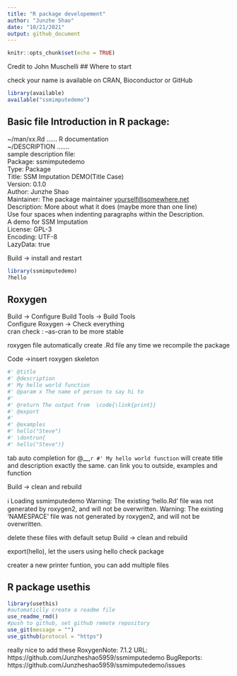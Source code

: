 ```yaml
---
title: "R package developement"
author: "Junzhe Shao"
date: "10/21/2021"
output: github_document
---
```


```r
knitr::opts_chunk$set(echo = TRUE)
```

Credit to John Muschelli
## Where to start

check your name is available on CRAN, Bioconductor or GitHub
```r
library(available)
available("ssmimputedemo")
```
## Basic file Introduction in R package:

~/man/xx.Rd ...... R documentation  
~/DESCRIPTION .......  
sample description file:  
Package: ssmimputedemo  
Type: Package  
Title: SSM Imputation DEMO(Title Case)  
Version: 0.1.0  
Author: Junzhe Shao  
Maintainer: The package maintainer <yourself@somewhere.net>  
Description: More about what it does (maybe more than one line)  
    Use four spaces when indenting paragraphs within the Description.  
    A demo for SSM Imputation  
License: GPL-3  
Encoding: UTF-8  
LazyData: true  
  
Build -> install and restart  
```r
library(ssmimputedemo)
?hello
```
## Roxygen
  
Build -> Configure Build Tools -> Build Tools  
Configure Roxygen -> Check everything  
cran check : --as-cran to be more stable  
  
roxygen file automatically create .Rd file any time we recompile the package  
  
Code ->insert roxygen skeleton  
```r
#' @title 
#' @description 
#' My hello world function
#' @param x The name of person to say hi to
#'
#' @return The output from  \code{\link{print}}    
#' @export
#'
#' @examples
#' hello("Steve")
#' \dontrun{
#' hello("Steve")}
```
  
tab auto completion for @__,`r #' My hello world function` will create title and description exactly the same.
\code{\link{print}}can link you to outside, examples and \dontrun{}function
  
Build -> clean and rebuild
  
ℹ Loading ssmimputedemo
Warning: The existing 'hello.Rd' file was not generated by roxygen2, and will not be overwritten.
Warning: The existing 'NAMESPACE' file was not generated by roxygen2, and will not be overwritten.
  
delete these files with default setup
Build -> clean and rebuild
  
export(hello), let the users using hello
check package
  
creater a new printer funtion, you can add multiple files
 
## R package usethis
```r
library(usethis)
#automaticlly create a readme file
use_readme_rmd()
#push to github, set github remote repository
use_git(message = "")
use_github(protocol = "https")
```
  
really nice to add these
RoxygenNote: 7.1.2
URL: https://github.com/Junzheshao5959/ssmimputedemo
BugReports: https://github.com/Junzheshao5959/ssmimputedemo/issues
